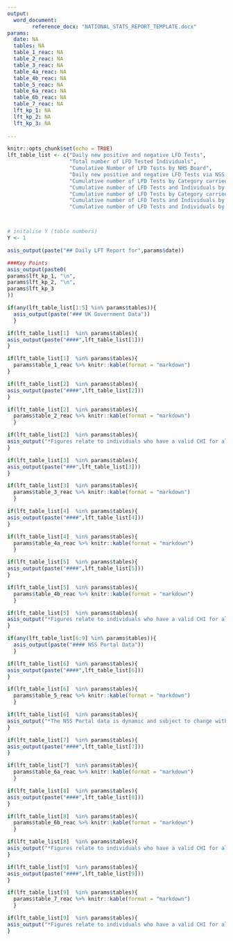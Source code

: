 ```yaml
---
output: 
  word_document:
        reference_docx: "NATIONAL_STATS_REPORT_TEMPLATE.docx"
params:
  date: NA
  tables: NA
  table_1_reac: NA
  table_2_reac: NA
  table_3_reac: NA
  table_4a_reac: NA
  table_4b_reac: NA
  table_5_reac: NA
  table_6a_reac: NA
  table_6b_reac: NA
  table_7_reac: NA
  lft_kp_1: NA
  lft_kp_2: NA
  lft_kp_3: NA
  
---
```


```r
knitr::opts_chunk$set(echo = TRUE)
lft_table_list <- c("Daily new positive and negative LFD Tests",
                    "Total number of LFD Tested Individuals",
                    "Cumulative Number of LFD Tests by NHS Board",
                    "Daily new positive and negative LFD Tests via NSS Portal",
                    "Cumulative number of LFD Tests by Category carried out via UK Govt", 
                    "Cumulative number of LFD Tests and Individuals by Category carried out via UK Govt", 
                    "Cumulative number of LFD Tests by Category carried out via NSS Portal",
                    "Cumulative number of LFD Tests and Individuals by Category carried out via NSS Portal",
                    "Cumulative number of LFD Tests and Individuals by Health Board carried out via NSS Portal")



# initalise Y (table numbers)
Y <- 1
```

```r
asis_output(paste("## Daily LFT Report for",params$date))
```

```r
###Key Points
asis_output(paste0(
params$lft_kp_1, "\n",
params$lft_kp_2, "\n",
params$lft_kp_3
))
```

```r
if(any(lft_table_list[1:5] %in% params$tables)){
  asis_output(paste("### UK Government Data"))
  }
```

<!--Table 1-->
```r
if(lft_table_list[1]  %in% params$tables){
asis_output(paste("####",lft_table_list[1]))
}
```

``` r
if(lft_table_list[1]  %in% params$tables){
  params$table_1_reac %>% knitr::kable(format = "markdown")
}


```

<!--Table 2-->
```r
if(lft_table_list[2]  %in% params$tables){
asis_output(paste("####",lft_table_list[2]))
}
```

``` r
if(lft_table_list[2]  %in% params$tables){
  params$table_2_reac %>% knitr::kable(format = "markdown")
  }

```
``` r
if(lft_table_list[2]  %in% params$tables){
asis_output("*Figures relate to individuals who have a valid CHI for all test results. Tests without valid CHI are excluded.*")
}
````

<!--Table 3-->
```r
if(lft_table_list[3]  %in% params$tables){
asis_output(paste("###",lft_table_list[3]))
}
```

``` r
if(lft_table_list[3]  %in% params$tables){
  params$table_3_reac %>% knitr::kable(format = "markdown")
  }

```



<!--Table 4-->
```r
if(lft_table_list[4]  %in% params$tables){
asis_output(paste("####",lft_table_list[4]))
}
```

``` r
if(lft_table_list[4]  %in% params$tables){
  params$table_4a_reac %>% knitr::kable(format = "markdown")
  }

```

<!--Table 5-->
```r
if(lft_table_list[5]  %in% params$tables){
asis_output(paste("####",lft_table_list[5]))
}
```

``` r
if(lft_table_list[5]  %in% params$tables){
  params$table_4b_reac %>% knitr::kable(format = "markdown")
  }

```

``` r
if(lft_table_list[5]  %in% params$tables){
asis_output("*Figures relate to individuals who have a valid CHI for all test results. Tests without valid CHI are excluded.*")
}
````

```r
if(any(lft_table_list[6:9] %in% params$tables)){
  asis_output(paste("#### NSS Portal Data"))
  }
```

<!--Table 6-->
```r
if(lft_table_list[6]  %in% params$tables){
asis_output(paste("####",lft_table_list[6]))
}
```

``` r
if(lft_table_list[6]  %in% params$tables){
  params$table_5_reac %>% knitr::kable(format = "markdown")
  }

```
``` r
if(lft_table_list[6]  %in% params$tables){
asis_output("*The NSS Portal data is dynamic and subject to change with each new LFD programme roll-out. Test results are submitted via the NSS Portal app where users manually input their test results.*")
}
````


<!--Table 7-->
```r
if(lft_table_list[7]  %in% params$tables){
asis_output(paste("####",lft_table_list[7]))
}
```

``` r
if(lft_table_list[7]  %in% params$tables){
  params$table_6a_reac %>% knitr::kable(format = "markdown")
  }

```

<!--Table 8-->
```r
if(lft_table_list[8]  %in% params$tables){
asis_output(paste("####",lft_table_list[8]))
}
```

``` r
if(lft_table_list[8]  %in% params$tables){
  params$table_6b_reac %>% knitr::kable(format = "markdown")
  }

```

``` r
if(lft_table_list[8]  %in% params$tables){
asis_output("*Figures relate to individuals who have a valid CHI for all test results. Tests without valid CHI are excluded.*")
}
````

<!--Table 9-->
```r
if(lft_table_list[9]  %in% params$tables){
asis_output(paste("####",lft_table_list[9]))
}
```

``` r
if(lft_table_list[9]  %in% params$tables){
  params$table_7_reac %>% knitr::kable(format = "markdown")
  }
```

``` r
if(lft_table_list[9]  %in% params$tables){
asis_output("*Figures relate to individuals who have a valid CHI for all test results. Tests without valid CHI are excluded.*")
}
````